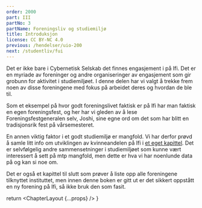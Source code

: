 ```yaml
---
order: 2000
part: III
partNo: 3
partName: Foreningsliv og studiemiljø
title: Introduksjon
license: CC BY-NC 4.0
previous: /hendelser/uio-200
next: /studentliv/fui
---
```



Det er ikke bare i Cybernetisk Selskab det finnes engasjement i på Ifi. Det er en myriade av foreninger og andre 
organiseringer av engasjement som gir grobunn for aktivitet i studiemiljøet. I denne delen har vi valgt å trekke 
frem noen av disse foreningene med fokus på arbeidet deres og hvordan de ble til.

Som et eksempel på hvor godt foreningslivet faktisk er på Ifi har man faktisk en egen foreningsfest, og her har vi 
gleden av å lese Foreningsfestgeneralen selv, Joshi, sine egne ord om det som har blitt en tradisjonsrik fest på 
vårsemesteret.

En annen viktig faktor i et godt studiemiljø er mangfold. Vi har derfor prøvd å samle litt info om utviklingen av 
kvinneandelen på Ifi i [et eget kapittel](./kvinneandelen). Det er selvfølgelig andre sammensetninger i studiemiljøet 
som kunne vært interessert å sett på mtp mangfold, men dette er hva vi har noenlunde data på og kan si noe om.

Det er også et kapittel til slutt som prøver å liste opp alle foreningene tilknyttet instituttet, men innen 
denne boken er gitt ut er det sikkert oppstått en ny forening på Ifi, så ikke bruk den som fasit.

  return <ChapterLayout {...props} />
}
